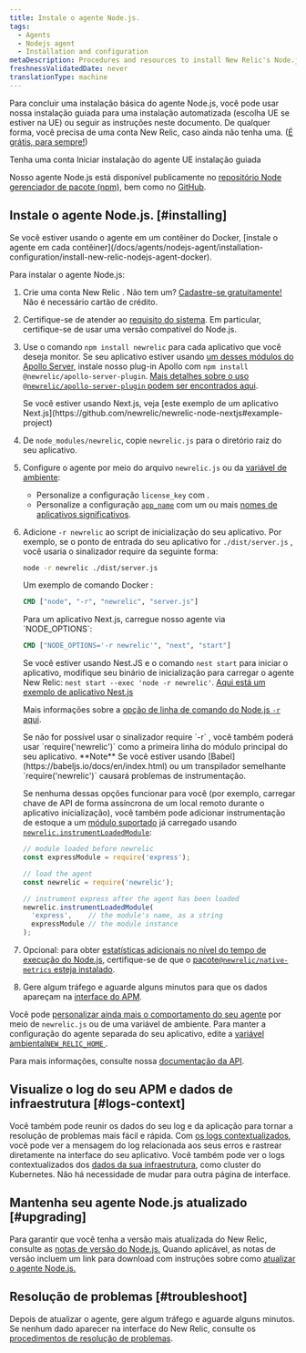 ```yaml
---
title: Instale o agente Node.js.
tags:
  - Agents
  - Nodejs agent
  - Installation and configuration
metaDescription: Procedures and resources to install New Relic's Node.js agent.
freshnessValidatedDate: never
translationType: machine
---
```


Para concluir uma instalação básica do agente Node.js, você pode usar nossa instalação guiada para uma instalação automatizada (escolha UE se estiver na UE) ou seguir as instruções neste documento. De qualquer forma, você precisa de uma conta New Relic, caso ainda não tenha uma. ([É grátis, para sempre!](/docs/accounts/accounts-billing/new-relic-one-pricing-billing/new-relic-one-pricing-billing/#how-pricing-works))

<ButtonGroup>
  <ButtonLink role="button" to="https://newrelic.com/signup" variant="primary">
    Tenha uma conta
  </ButtonLink>

  <ButtonLink role="button" to="https://one.newrelic.com/marketplace/install-data-source?state=ccfdfbe4-d603-7a77-19ff-ba44f5de7c82" variant="primary">
    Iniciar instalação do agente
  </ButtonLink>

  <ButtonLink role="button" to="https://one.eu.newrelic.com/marketplace/install-data-source?state=ccfdfbe4-d603-7a77-19ff-ba44f5de7c82" variant="primary">
    UE instalação guiada
  </ButtonLink>
</ButtonGroup>

Nosso agente Node.js está disponível publicamente no [repositório Node gerenciador de pacote (npm),](https://npmjs.org/package/newrelic) bem como no [GitHub](https://github.com/newrelic/node-newrelic).

## Instale o agente Node.js. [#installing]

<Callout variant="important">
  Se você estiver usando o agente em um contêiner do Docker, [instale o agente em cada contêiner](/docs/agents/nodejs-agent/installation-configuration/install-new-relic-nodejs-agent-docker).
</Callout>

Para instalar o agente Node.js:

1. Crie uma conta New Relic . Não tem um? [Cadastre-se gratuitamente!](https://newrelic.com/signup) Não é necessário cartão de crédito.

2. Certifique-se de atender ao [requisito do sistema](/docs/agents/nodejs-agent/getting-started/compatibility-requirements-nodejs-agent). Em particular, certifique-se de usar uma versão compatível do Node.js.

3. Use o comando `npm install newrelic` para cada aplicativo que você deseja monitor. Se seu aplicativo estiver usando [um desses módulos do Apollo Server,](/docs/apm/agents/nodejs-agent/extend-your-instrumentation/apollo-server-plugin-nodejs/) instale nosso plug-in Apollo com `npm install @newrelic/apollo-server-plugin`. [Mais detalhes sobre o uso `@newrelic/apollo-server-plugin` podem ser encontrados aqui](https://github.com/newrelic/newrelic-node-apollo-server-plugin/tree/main#readme).

   <Callout variant="important">
     Se você estiver usando Next.js, veja [este exemplo de um aplicativo Next.js](https://github.com/newrelic/newrelic-node-nextjs#example-project)
   </Callout>

4. De `node_modules/newrelic`, copie `newrelic.js` para o diretório raiz do seu aplicativo.

5. Configure o agente por meio do arquivo `newrelic.js` ou da [variável de ambiente](/docs/agents/nodejs-agent/installation-configuration/nodejs-agent-configuration#environment):

   * Personalize a configuração `license_key` com <InlinePopover type="licenseKey" />.
   * Personalize a configuração [`app_name`](/docs/agents/nodejs-agent/installation-configuration/nodejs-agent-configuration#app_name) com um ou mais [nomes de aplicativos significativos](/docs/apm/new-relic-apm/installation-and-configuration/naming-your-application).

6. Adicione `-r newrelic` ao script de inicialização do seu aplicativo. Por exemplo, se o ponto de entrada do seu aplicativo for `./dist/server.js` , você usaria o sinalizador require da seguinte forma:

   ```bash
   node -r newrelic ./dist/server.js
   ```

   Um exemplo de comando Docker :

   ```dockerfile
   CMD ["node", "-r", "newrelic", "server.js"]
   ```

   <Callout variant="important">
     Para um aplicativo Next.js, carregue nosso agente via `NODE_OPTIONS`:

     ```dockerfile
     CMD ["NODE_OPTIONS='-r newrelic'", "next", "start"]
     ```

     Se você estiver usando Nest.JS e o comando `nest start` para iniciar o aplicativo, modifique seu binário de inicialização para carregar o agente New Relic: `nest start --exec 'node -r newrelic'`. [Aqui está um exemplo de aplicativo Nest.js](https://github.com/newrelic/newrelic-node-examples/tree/main/nestjs)
   </Callout>

   Mais informações sobre a [opção de linha de comando do Node.js `-r` aqui](https://nodejs.org/api/cli.html#-r---require-module).

   <Callout variant="important">
     Se não for possível usar o sinalizador require `-r` , você também poderá usar `require('newrelic')` como a primeira linha do módulo principal do seu aplicativo. <DNT>**Note**</DNT> Se você estiver usando [Babel](https://babeljs.io/docs/en/index.html) ou um transpilador semelhante `require('newrelic')` causará problemas de instrumentação.

     Se nenhuma dessas opções funcionar para você (por exemplo, carregar chave de API de forma assíncrona de um local remoto durante o aplicativo inicialização), você também pode adicionar instrumentação de estoque a um [módulo suportado](https://github.com/newrelic/node-newrelic/blob/0113eb5f0e707dc662a17d262a841503bab88841/lib/instrumentations.js#L6#L6) já carregado usando [`newrelic.instrumentLoadedModule`](https://newrelic.github.io/node-newrelic/API.html#instrumentLoadedModule):

     ```js
     // module loaded before newrelic
     const expressModule = require('express');

     // load the agent
     const newrelic = require('newrelic');

     // instrument express after the agent has been loaded
     newrelic.instrumentLoadedModule(
       'express',    // the module's name, as a string
       expressModule // the module instance
     );
     ```
   </Callout>

7. Opcional: para obter [estatísticas adicionais no nível do tempo de execução do Node.js](/docs/agents/nodejs-agent/supported-features/node-vms-statistics-page), certifique-se de que o [pacote`@newrelic/native-metrics` esteja instalado](/docs/agents/nodejs-agent/supported-features/node-vm-measurements).

8. Gere algum tráfego e aguarde alguns minutos para que os dados apareçam na [interface do APM](/docs/apm/applications-menu/monitoring/apm-overview-page).

Você pode [personalizar ainda mais o comportamento do seu agente](/docs/agents/nodejs-agent/installation-configuration/nodejs-agent-configuration) por meio de `newrelic.js` ou de uma variável de ambiente. Para manter a configuração do agente separada do seu aplicativo, edite a [variável ambiental`NEW_RELIC_HOME` ](/docs/agents/nodejs-agent/installation-configuration/nodejs-agent-configuration#home).

Para mais informações, consulte nossa [documentação da API](https://newrelic.github.io/node-newrelic/API.html).

<InstallFeedback />

## Visualize o log do seu APM e dados de infraestrutura [#logs-context]

Você também pode reunir os dados do seu log e da aplicação para tornar a resolução de problemas mais fácil e rápida. Com [os logs contextualizados](/docs/logs/logs-context/configure-logs-context-nodejs/), você pode ver a mensagem do log relacionada aos seus erros e rastrear diretamente na interface do seu aplicativo. Você também pode ver o logs contextualizados dos [dados da sua infraestrutura](/docs/logs/forward-logs/forward-your-logs-using-infrastructure-agent/), como cluster do Kubernetes. Não há necessidade de mudar para outra página de interface.

## Mantenha seu agente Node.js atualizado [#upgrading]

Para garantir que você tenha a versão mais atualizada do New Relic, consulte as [notas de versão do Node.js.](/docs/release-notes/agent-release-notes/nodejs-release-notes) Quando aplicável, as notas de versão incluem um link para download com instruções sobre como [atualizar o agente Node.js.](/docs/agents/nodejs-agent/installation-configuration/upgrade-nodejs-agent)

## Resolução de problemas [#troubleshoot]

Depois de atualizar o agente, gere algum tráfego e aguarde alguns minutos. Se nenhum dado aparecer na interface do New Relic, consulte os [procedimentos de resolução de problemas](/docs/agents/nodejs-agent/troubleshooting/troubleshooting-your-nodejs-installation).